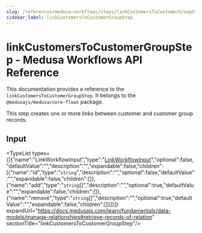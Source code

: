 ```yaml
---
slug: /references/medusa-workflows/steps/linkCustomersToCustomerGroupStep
sidebar_label: linkCustomersToCustomerGroupStep
---
```



# linkCustomersToCustomerGroupStep - Medusa Workflows API Reference

This documentation provides a reference to the `linkCustomersToCustomerGroupStep`. It belongs to the `@medusajs/medusa/core-flows` package.

This step creates one or more links between customer and customer group records.

## Input

<TypeList types={[{"name":"LinkWorkflowInput","type":"[LinkWorkflowInput](../../../../../types/CommonTypes/types/types.CommonTypes.LinkWorkflowInput/page.mdx)","optional":false,"defaultValue":"","description":"","expandable":false,"children":[{"name":"id","type":"`string`","description":"","optional":false,"defaultValue":"","expandable":false,"children":[]},{"name":"add","type":"`string`[]","description":"","optional":true,"defaultValue":"","expandable":false,"children":[]},{"name":"remove","type":"`string`[]","description":"","optional":true,"defaultValue":"","expandable":false,"children":[]}]}]} expandUrl="https://docs.medusajs.com/learn/fundamentals/data-models/manage-relationships#retrieve-records-of-relation" sectionTitle="linkCustomersToCustomerGroupStep"/>
